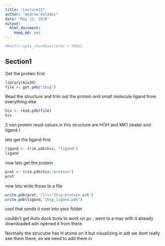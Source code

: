 ```yaml
---
title: "Lecture12"
author: "Andrew Valadez"
date: "May 11, 2018"
output: 
  html_document: 
    keep_md: yes
---
```


```r
#knitr::opts_chunk$set(echo = TRUE)
```

## Section1

Get the protien first 
```r
library(bio3d)
file <- get.pdb("1hsg")
```

Read the structure and trim out the protein and small molecule ligand from everything else 

```r
hiv <- read.pdb(file)
hiv
```

2 non protein resid values in this structure are HOH and MK1 (water and ligand )

lets get the ligand first
```r
ligand <- trim.pdb(hiv, "ligand")
ligand
```


now lets get the protein
```r
prot <- trim.pdb(hiv,"protein")
prot

```


now lets write those to a file
```r
write.pdb(prot, file="1hsg-protein.pdb")
write.pdb(ligand,"1hsg_ligand.pdb")
```

cool that sends it over into your folder 

couldn't get Auto dock tools to work on pc , went to a mac with it already downloaded adn opened it from there.

Normally the strucutre has H atoms on it but visualizing in adt we dont really see them there, so we need to add them in 




